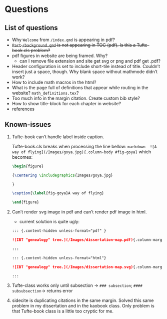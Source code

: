 # Questions

## List of questions
- Why `Welcome` from  `/index.qmd` is appearing in pdf?
- ~~`Part` `/background.qmd` is not appearing in TOC (pdf).  Is this a Tufte-book.cls problem?~~
- pdf figures in website are being framed. Why? 
    - can I remove file extension and site get svg or png and pdf get .pdf?
- Header configuration is set to include short-tile instead of title.  Couldn't insert just a space, though.  Why blank space without mathmode didn't work?
- How to include math macros in the html?  
- What is the page full of definitions that appear while routing in the website? `math_definitions.tex`?
- Too much info in the margin citation. Create custom bib style?
- How to show title-block for each chapter in website?
- references 

## Known-issues

1. Tufte-book can't handle label inside caption.

    Tufte-book.cls breaks when processing the line bellow:
    ```markdown
    ![A way of flying](/Images/goya.jpg){.column-body #fig-goya}
    ```
    which becomes:

    ```tex
    \begin{figure}

    {\centering \includegraphics{Images/goya.jpg}

    }

    \caption{\label{fig-goya}A way of flying}

    \end{figure}
    ```
    
 2. Can't render svg image in pdf and can't render pdf image in html.
    - current solution is quite ugly: 

    ```markdown
    ::: {.content-hidden unless-format="pdf" }

    ![IBT "genealogy" tree.](/Images/dissertation-map.pdf){.column-margin width=90%}

    :::

    ::: {.content-hidden unless-format="html"}

    ![IBT "genealogy" tree.](/Images/dissertation-map.svg){.column-margin width=90%}

    :::

    ```

3. Tufte-class works only until subsection -> `### subsection`; `#### subsubsection`-> returns error

4. sidecite is duplicating citations in the same margin. Solved this same problem in my dissertation and in the kaobook class. Only problem is that Tufte-book class is a little too cryptic for me. 